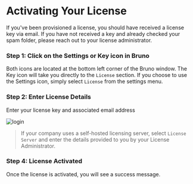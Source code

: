 # Activating Your License

If you've been provisioned a license, you should have received a license key via email. If you have not received a key and already checked your spam folder, please reach out to your license administrator.

### Step 1: Click on the Settings or Key icon in Bruno

Both icons are located at the bottom left corner of the Bruno window. The Key icon will take you directly to the `License` section. If you choose to use the Settings icon, simply select `License` from the settings menu. 

### Step 2: Enter License Details 

Enter your license key and associated email address

![login](/screenshots/license-management/activatelicense.webp)

> If your company uses a self-hosted licensing server, select `License Server` and enter the details provided to you by your License Administrator. 

### Step 4: License Activated

Once the license is activated, you will see a success message.



